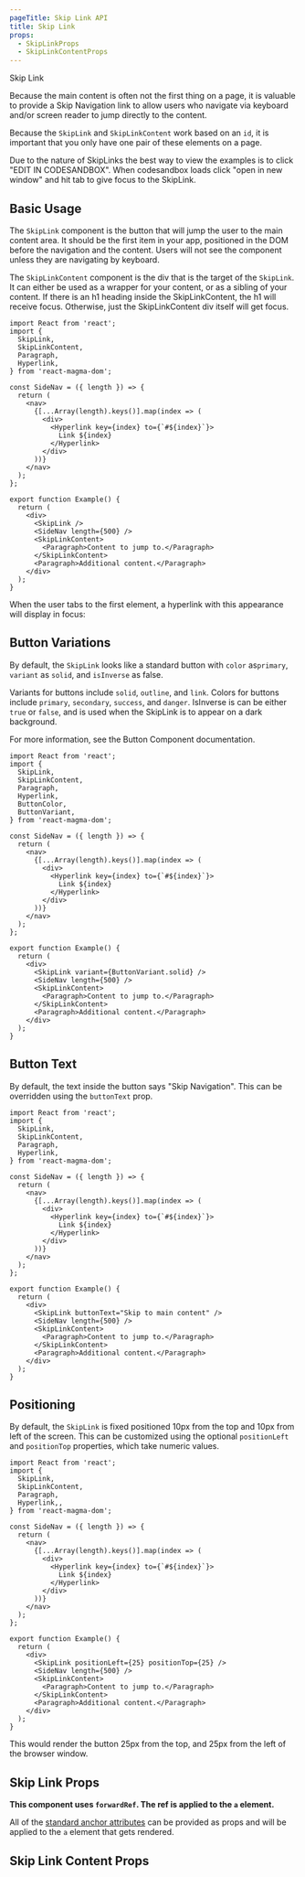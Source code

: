 ```yaml
---
pageTitle: Skip Link API
title: Skip Link
props:
  - SkipLinkProps
  - SkipLinkContentProps
---
```


<DocsHeading type="api">Skip Link</DocsHeading>

Because the main content is often not the first thing on a page, it is valuable to provide a Skip Navigation link
to allow users who navigate via keyboard and/or screen reader to jump directly to the content.

Because the `SkipLink` and `SkipLinkContent` work based on an `id`, it is important that you only have one pair of these elements on a page.

<Alert variant="info">
  Due to the nature of SkipLinks the best way to view the examples is to click
  "EDIT IN CODESANDBOX". When codesandbox loads click "open in new window" and
  hit tab to give focus to the SkipLink.
</Alert>

## Basic Usage

The `SkipLink` component is the button that will jump the user to the main content area. It should be the first item in your app, positioned in the DOM before the navigation and the content.
Users will not see the component unless they are navigating by keyboard.

The `SkipLinkContent` component is the div that is the target of the `SkipLink`. It can either be used as a wrapper for your content, or as a sibling of your content.
If there is an h1 heading inside the SkipLinkContent, the h1 will receive focus. Otherwise, just the SkipLinkContent div itself will get focus.

```tsx noRender
import React from 'react';
import {
  SkipLink,
  SkipLinkContent,
  Paragraph,
  Hyperlink,
} from 'react-magma-dom';

const SideNav = ({ length }) => {
  return (
    <nav>
      {[...Array(length).keys()].map(index => (
        <div>
          <Hyperlink key={index} to={`#${index}`}>
            Link ${index}
          </Hyperlink>
        </div>
      ))}
    </nav>
  );
};

export function Example() {
  return (
    <div>
      <SkipLink />
      <SideNav length={500} />
      <SkipLinkContent>
        <Paragraph>Content to jump to.</Paragraph>
      </SkipLinkContent>
      <Paragraph>Additional content.</Paragraph>
    </div>
  );
}
```

When the user tabs to the first element, a hyperlink with this appearance will display in focus:

## Button Variations

By default, the `SkipLink` looks like a standard button with `color` as`primary`, `variant` as `solid`, and `isInverse` as false.

Variants for buttons include `solid`, `outline`, and `link`.
Colors for buttons include `primary`, `secondary`, `success`, and `danger`.
IsInverse is can be either `true` or `false`, and is used when the SkipLink is to appear on a dark background.

For more information, see the <Link to="/api/button">Button Component documentation</Link>.

```tsx noRender
import React from 'react';
import {
  SkipLink,
  SkipLinkContent,
  Paragraph,
  Hyperlink,
  ButtonColor,
  ButtonVariant,
} from 'react-magma-dom';

const SideNav = ({ length }) => {
  return (
    <nav>
      {[...Array(length).keys()].map(index => (
        <div>
          <Hyperlink key={index} to={`#${index}`}>
            Link ${index}
          </Hyperlink>
        </div>
      ))}
    </nav>
  );
};

export function Example() {
  return (
    <div>
      <SkipLink variant={ButtonVariant.solid} />
      <SideNav length={500} />
      <SkipLinkContent>
        <Paragraph>Content to jump to.</Paragraph>
      </SkipLinkContent>
      <Paragraph>Additional content.</Paragraph>
    </div>
  );
}
```

## Button Text

By default, the text inside the button says "Skip Navigation". This can be overridden using the `buttonText` prop.

```tsx noRender
import React from 'react';
import {
  SkipLink,
  SkipLinkContent,
  Paragraph,
  Hyperlink,
} from 'react-magma-dom';

const SideNav = ({ length }) => {
  return (
    <nav>
      {[...Array(length).keys()].map(index => (
        <div>
          <Hyperlink key={index} to={`#${index}`}>
            Link ${index}
          </Hyperlink>
        </div>
      ))}
    </nav>
  );
};

export function Example() {
  return (
    <div>
      <SkipLink buttonText="Skip to main content" />
      <SideNav length={500} />
      <SkipLinkContent>
        <Paragraph>Content to jump to.</Paragraph>
      </SkipLinkContent>
      <Paragraph>Additional content.</Paragraph>
    </div>
  );
}
```

## Positioning

By default, the `SkipLink` is fixed positioned 10px from the top and 10px from left of the screen. This can be customized using the optional `positionLeft`
and `positionTop` properties, which take numeric values.

```tsx noRender
import React from 'react';
import {
  SkipLink,
  SkipLinkContent,
  Paragraph,
  Hyperlink,,
} from 'react-magma-dom';

const SideNav = ({ length }) => {
  return (
    <nav>
      {[...Array(length).keys()].map(index => (
        <div>
          <Hyperlink key={index} to={`#${index}`}>
            Link ${index}
          </Hyperlink>
        </div>
      ))}
    </nav>
  );
};

export function Example() {
  return (
    <div>
      <SkipLink positionLeft={25} positionTop={25} />
      <SideNav length={500} />
      <SkipLinkContent>
        <Paragraph>Content to jump to.</Paragraph>
      </SkipLinkContent>
      <Paragraph>Additional content.</Paragraph>
    </div>
  );
}
```

This would render the button 25px from the top, and 25px from the left of the browser window.

## Skip Link Props

**This component uses `forwardRef`. The ref is applied to the `a` element.**

All of the [standard anchor attributes](https://developer.mozilla.org/en-US/docs/Web/HTML/Element/a) can be provided as props and will be applied to the `a` element that gets rendered.

<SkipLinkProps />

## Skip Link Content Props

<SkipLinkContentProps />
